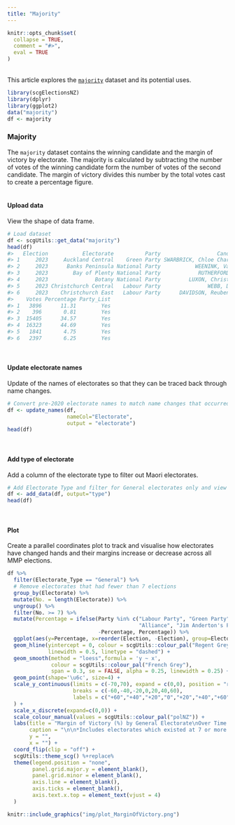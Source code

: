 ```yaml
---
title: "Majority"
---
```

```{=html}
<style>
  .content p {
    margin-top: 30px !important;
  }

  details {
    margin-bottom: 40px;
  }
</style>
```
```r
knitr::opts_chunk$set(
  collapse = TRUE,
  comment = "#>",
  eval = TRUE
)
```
<br>
This article explores the [`majority`](https://sarahcgall.github.io/scgElectionsNZ/reference/majority.html) dataset and its potential uses.
<br>

```r
library(scgElectionsNZ)
library(dplyr)
library(ggplot2)
data("majority")
df <- majority
```
### Majority
The `majority` dataset contains the winning candidate and the margin of victory by electorate. The majority is calculated by subtracting the number of votes of the winning candidate form the number of votes of the second candidate. The margin of victory divides this number by the total votes cast to create a percentage figure.
<br>
<br>

#### Upload data
View the shape of data frame.
```r
# Load dataset
df <- scgUtils::get_data("majority")
head(df)
#>   Election           Electorate          Party                  Candidate
#> 1     2023     Auckland Central    Green Party SWARBRICK, Chloe Charlotte
#> 2     2023      Banks Peninsula National Party           WEENINK, Vanessa
#> 3     2023        Bay of Plenty National Party            RUTHERFORD, Tom
#> 4     2023               Botany National Party         LUXON, Christopher
#> 5     2023 Christchurch Central   Labour Party               WEBB, Duncan
#> 6     2023    Christchurch East   Labour Party      DAVIDSON, Reuben John
#>    Votes Percentage Party_List
#> 1   3896      11.31        Yes
#> 2    396       0.81        Yes
#> 3  15405      34.57        Yes
#> 4  16323      44.69        Yes
#> 5   1841       4.75        Yes
#> 6   2397       6.25        Yes
```
<br>

#### Update electorate names
Update of the names of electorates so that they can be traced back through name changes.
```r
# Convert pre-2020 electorate names to match name changes that occurred in 2020 and view
df <- update_names(df,
                   nameCol="Electorate",
                   output = "electorate")
head(df)
```
<br>

#### Add type of electorate
Add a column of the electorate type to filter out Maori electorates.
```r
# Add Electorate Type and filter for General electorates only and view
df <- add_data(df, output="type")
head(df)
```
<br>

#### Plot
Create a parallel coordinates plot to track and visualise how electorates have changed hands and their margins increase or decrease across all MMP elections.
```r
df %>%
  filter(Electorate_Type == "General") %>%
  # Remove electorates that had fewer than 7 elections
  group_by(Electorate) %>%
  mutate(No. = length(Electorate)) %>%
  ungroup() %>%
  filter(No. >= 7) %>%
  mutate(Percentage = ifelse(Party %in% c("Labour Party", "Green Party",
                                          "Alliance", "Jim Anderton's Progressive"),
                             -Percentage, Percentage)) %>%
  ggplot(aes(y=Percentage, x=reorder(Election, -Election), group=Electorate, colour=Party)) +
  geom_hline(yintercept = 0, colour = scgUtils::colour_pal("Regent Grey"),
             linewidth = 0.5, linetype = "dashed") +
  geom_smooth(method = "loess",formula = 'y ~ x',
              colour = scgUtils::colour_pal("French Grey"),
              span = 0.3, se = FALSE, alpha = 0.25, linewidth = 0.25) +
  geom_point(shape='\u6c', size=4) +
  scale_y_continuous(limits = c(-70,70), expand = c(0,0), position = "right",
                     breaks = c(-60,-40,-20,0,20,40,60),
                     labels = c("+60","+40","+20","0","+20","+40","+60")
  ) +
  scale_x_discrete(expand=c(0,0)) +
  scale_colour_manual(values = scgUtils::colour_pal("polNZ")) +
  labs(title = "Margin of Victory (%) by General Electorate\nOver Time (1996 - 2023)",
       caption = "\n\n*Includes electorates which existed at 7 or more elections only",
       y = "",
       x = "") +
  coord_flip(clip = "off") +
  scgUtils::theme_scg() %+replace%
  theme(legend.position = "none",
        panel.grid.major.y = element_blank(),
        panel.grid.minor = element_blank(),
        axis.line = element_blank(),
        axis.ticks = element_blank(),
        axis.text.x.top = element_text(vjust = 4)
  )
```
```r
knitr::include_graphics("img/plot_MarginOfVictory.png")
```
